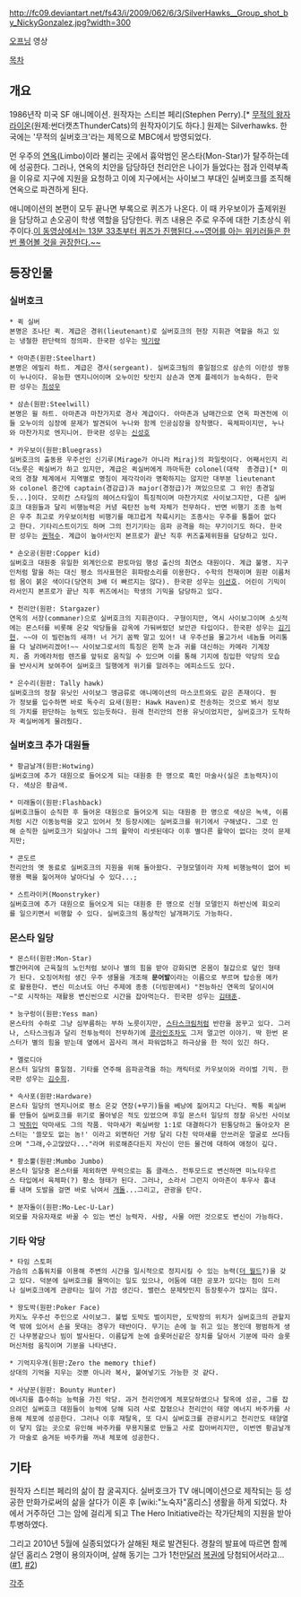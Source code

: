 http://fc09.deviantart.net/fs43/i/2009/062/6/3/SilverHawks__Group_shot_by_NickyGonzalez.jpg?width=300

{{{#!html
<iframe width="420" height="315" src="http://www.youtube.com/embed/mzAQu23t19A?rel=0" frameborder="0" allowfullscreen></iframe>
}}}
[[오프닝]] 영상

[[목차]]
== 개요 ==
1986년작 미국 SF 애니메이션. 원작자는 스티븐 페리(Stephen Perry).[* [[무적의 왕자 라이온]](원제:썬더캣츠ThunderCats)의 원작자이기도 하다.]
원제는 Silverhawks. 한국에는 '무적의 실버호크'라는 제목으로 MBC에서 방영되었다.

먼 우주의 [[연옥]](Limbo)이라 불리는 곳에서 흉악범인 몬스타(Mon-Star)가 탈주하는데에 성공한다. 그러나, 연옥의 치안을 담당하던 천리안은 나이가 들었다는 점과 인력부족을 이유로 지구에 지원을 요청하고 이에 지구에서는 사이보그 부대인 실버호크를 조직해 연옥으로 파견하게 된다.

애니메이션의 본편이 모두 끝나면 부록으로 퀴즈가 나온다. 이 때 카우보이가 출제위원을 담당하고 손오공이 학생 역할을 담당한다. 퀴즈 내용은 주로 우주에 대한 기초상식 위주이다.[http://www.youtube.com/watch?v=kSToTTnHvkY 이 동영상에서는 13분 33초부터 퀴즈가 진행된다.~~영어를 아는 위키러들은 한번 풀어볼 것을 권장한다.~~]

== 등장인물 ==
=== 실버호크 ===
 * 퀵 실버
 본명은 조나단 퀵. 계급은 경위(lieutenant)로 실버호크의 현장 지휘관 역할을 하고 있는 냉철한 판단력의 정의파. 한국판 성우는 [[박기량]]

 * 아마존(원판:Steelhart)
 본명은 에밀리 하트. 계급은 경사(sergeant). 실버호크팀의 홍일점으로 삼손의 이란성 쌍둥이 누나이다. 유능한 엔지니어이며 오누이인 탓인지 삼손과 연계 플레이가 능숙하다. 한국판 성우는 [[최성우]]

 * 삼손(원판:Steelwill)
 본명은 윌 하트. 아마존과 마찬가지로 경사 계급이다. 아마존과 남매간으로 연옥 파견전에 이들 오누이의 심장에 문제가 발견되어 누나와 함께 인공심장을 장착했다. 육체파이지만, 누나와 마찬가지로 엔지니어. 한국판 성우는 [[신성호]]

 * 카우보이(원판:Bluegrass)
 실버호크의 출동용 우주선인 신기루(Mirage가 아니라 Miraj)의 파일럿이다. 어째서인지 리더노릇은 퀵실버가 하고 있지만, 계급은 퀵실버에게 까마득한 colonel(대략  총경급)[* 미국의 경찰 체계에서 지역별로 명칭이 제각각이라 명확하지는 않지만 대부분 lieutenant와 colonel 중간에 captain(경감급)과 major(경정급)가 껴있으므로 그 위인 총경일듯...]이다. 모히칸 스타일의 헤어스타일이 특징적이며 마찬가지로 사이보그지만, 다른 실버호크 대원들과 달리 비행능력은 커녕 육탄전 능력 자체가 전무하다. 반면 비행기 조종 능력은 우주 최고로 카우보이처럼 비행기를 매끄럽게 착륙시키는 조종사는 우주를 통틀어 없다고 한다. 기타리스트이기도 하며 그의 전기기타는 음파 공격을 하는 무기이기도 하다. 한국판 성우는 [[권혁수]]. 계급이 높아서인지 본프로가 끝난 직후 퀴즈출제위원을 담당하고 있다.

 * 손오공(원판:Copper kid)
 실버호크 대원중 유일한 외계인으로 판토마임 행성 출신의 최연소 대원이다. 계급 불명. 지구인처럼 말을 하는 대신 평소 의사표현은 휘파람소리를 이용한다. 수학의 천재이며 원판 이름처럼 몸이 붉은 색이다(당연히 3배 더 빠르지는 않다). 한국판 성우는 [[이선호]]. 어린이 기믹이라서인지 본프로가 끝난 직후 퀴즈에서는 학생의 기믹을 담당하고 있다.

 * 천리안(원판: Stargazer)
 연옥의 서장(commaner)으로 실버호크의 지휘관이다. 구형이지만, 역시 사이보그이며 소싯적에는 몬스터를 비롯해 온갖 악당들을 감옥에 가둬버렸던 보안관 타입이다. 한국판 성우는 [[김기현]]. ~~야 이 빌런놈의 새꺄! 너 거기 꼼짝 말고 있어! 내 우주선을 몰고가서 네놈들 머리통을 다 날려버리겠어!~~ 사이보그로서의 특징은 왼쪽 눈과 귀를 대신하는 카메라 기계장치. 줌 카메라처럼 렌즈를 앞뒤로 움직일 수 있으며 이를 통해 기지에 침입한 악당의 모습을 반사시켜 보여주어 실버호크 일행에게 위기를 알려주는 에피소드도 있다.

 * 은수리(원판: Tally hawk)
 실버호크의 정찰 유닛인 사이보그 맹금류로 애니메이션의 마스코트와도 같은 존재이다. 뭔가 정보를 입수하면 바로 독수리 요새(원판: Hawk Haven)로 전송하는 것으로 봐서 정보의 가치를 판단하는 능력도 있는듯하다. 원래 천리안의 전용 유닛이었지만, 실버호크가 도착하자 퀵실버에게 물려줬다.

=== 실버호크 추가 대원들 ===
 * 황금날개(원판:Hotwing)
 실버호크에 추가 대원으로 들어오게 되는 대원중 한 명으로 흑인 마술사(실은 초능력자)이다. 색상은 황금색.

 * 미래돌이(원판:Flashback)
 실버호크들이 순직한 후 들어온 대원으로 들어오게 되는 대원중 한 명으로 색상은 녹색, 이름처럼 시간 이동능력을 갖고 있어서 첫 등장시에는 실버호크를 위기에서 구해냈다. 그로 인해 순직한 실버호크가 되살아나 그의 활약이 리셋된데다 이후 별다른 활약이 없다는 것이 문제지만;

 * 콘도르
 천리안의 옛 동료로 실버호크의 지원을 위해 돌아왔다. 구형모델이라 자체 비행능력이 없어 비행용 팩을 짊어져야 날아다닐 수 있다...;

 * 스트라이커(Moonstryker)
 실버호크에 추가 대원으로 들어오게 되는 대원중 한 명으로 신형 모델인지 하반신에 회오리를 일으키면서 비행할 수 있다. 실버호크의 통상적인 날개펴기도 가능하다.

=== 몬스타 일당 ===
 * 몬스터(원판:Mon-Star)
 빨간머리에 근육질의 노인처럼 보이나 별의 힘을 받아 강화되면 온몸이 철갑으로 덮인 형태가 된다. 오징어처럼 생긴 우주 생물을 개조해 '''문어발'''이라는 이름으로 부르며 탑승용 메카로 활용한다. 변신 미소녀도 아닌 주제에 종종 (더빙판에서) "전능하신 연옥의 달이시여~"로 시작하는 재활용 변신씬으로 시간을 잡아먹는다. 힌국판 성우는 [[김태훈]].

 * 능구렁이(원판:Yess man)
 몬스타의 수하로 그냥 심부름하는 부하 노릇이지만, [[스타스크림]]처럼 반란을 꿈꾸고 있다. 그러나, 스타스크림과 달리 전투능력이 전무하기에 [[콩라인]]조차도 그저 멀고먼 이야기. 딱 한번 몬스터가 별의 힘을 받는데 옆에서 꼽사리 껴서 파워업하고 하극상을 한 적이 있긴 하다.

 * 멜로디아
 몬스터 일당의 홍일점. 기타를 연주해 음파공격을 하는 캐릭터로 카우보이와 라이벌 기믹. 한국판 성우는 [[김수희]].

 * 속사포(원판:Hardware)
 몬스타 일당의 엔지니어로 평소 온갖 연장(+무기)들을 베낭에 짊어지고 다닌다. 짝퉁 퀵실버를 만들어 실버호크를 위기로 몰아넣은 적도 있었으며 후일 몬스터 일당의 정찰 유닛인 사이보그 [[박쥐]]인 악마새도 그의 작품. 악마새가 퀵실버랑 1:1로 대결하다가 된통당하고 돌아오자 몬스터는 '쓸모도 없는 놈!' 이라고 외면하던 거랑 달리 다친 악마새를 안쓰러운 얼굴로 쓰다듬으며 "그래,수고많았다..."라며 위로해준다든지 자신이 만든 물건에 대하여 애정이 깊다.

 * 황소뿔(원판:Mumbo Jumbo)
 몬스타 일당중 몬스터를 제외하면 무력으로는 톱 클래스. 전투모드로 변신하면 미노타우르스 타입에서 육체파(?) 황소 형태가 된다. 그러나, 소라서 그런지 아마존이 투우사 흉내를 내며 도발을 걸면 바로 낚여서 [[개돌]]...그리고, 관광을 탄다.

 * 분자돌이(원판:Mo-Lec-U-Lar)
 외모를 자유자재로 바꿀 수 있는 변신 능력자. 사람, 사물 어떤 것으로도 변신이 가능하다.

=== 기타 악당 ===
 * 타임 스토퍼
 가슴의 스톱워치를 이용해 주변의 시간을 일시적으로 정지시킬 수 있는 능력([[더 월드]]?)을 갖고 있다. 덕분에 실버호크를 물먹이는 일도 있으나, 어둠에 대한 공포가 있다는 점이 드러나 실버호크에게 관광타는 일이 가끔 생긴다. 밸런스 문제탓인지 등장횟수가 많지는 않다.

 * 왕도박(원판:Poker Face)
 카지노 우주선 주인으로 사이보그. 불법 도박도 벌이지만, 도박장의 위치가 실버호크의 관할지역 밖에 있어서 손을 못대는 경우가 태반이다. 무기는 손에 늘 쥐고 있는 봉인데 평범하게 생긴 나무봉같으나 빔이 발사된다. 이름답게 눈에 슬롯머신같은 장치를 달아서 기분에 따라 슬롯머신처럼 움직이며 기분을 나타낸다.

 * 기억지우개(원판:Zero the memory thief)
 상대의 기억을 지우는 것뿐 아니라 복사, 붙여넣기도 가능한 것 같다.

 * 사냥꾼(원판: Bounty Hunter)
 에너지를 흡수하는 능력을 가진 악당. 과거 천리안에게 체포당하였으나 탈옥에 성공, 그를 잡으려던 실버호크 대원들이 능력에 당해 되려 사로 잡혔으나 천리안이 태양 에너지 바주카를 사용해 체포에 성공한다. 그러나 이후 재탈옥, 또 다시 실버호크를 관광시키고 천리안도 태양열이 닿지 않는 곳으로 유인해 바주카를 무용지물로 만들고 사로 잡아버리지만, 이번엔 황금날개가 마술로 숨겨둔 바주카를 꺼내 체포에 성공한다.

== 기타 ==
원작자 스티븐 페리의 삶이 참 굴곡지다. 실버호크가 TV 애니메이션으로 제작되는 등 성공한 만화가로써의 삶을 살다가 이혼 후 [wiki:"노숙자"홈리스] 생활을 하게 되었다. 차에서 거주하던 그는 암에 걸리게 되고 The Hero Initiative라는 작가단체의 지원을 받아 투병하였다.

그리고 2010년 5월에 실종되었다가 살해된 채로 발견된다. 경찰의 발표에 따르면 함께 살던 홈리스 2명이 용의자이며, 살해 동기는 그가 1천만[[달러]] [[복권]]에 당첨되어서라고...([http://zunta.egloos.com/5276904 #1], [http://zunta.egloos.com/5298655 #2])

[[각주]]
